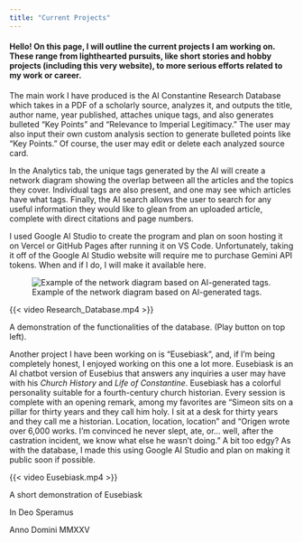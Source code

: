 ---
title: "Current Projects"
---

#### Hello! On this page, I will outline the current projects I am working on. These range from lighthearted pursuits, like short stories and hobby projects (including this very website), to more serious efforts related to my work or career.

The main work I have produced is the AI Constantine Research Database which takes in a PDF of a scholarly source, analyzes it, and outputs the title, author name, year published, attaches unique tags, and also generates bulleted "Key Points" and "Relevance to Imperial Legitimacy." The user may also input their own custom analysis section to generate bulleted points like "Key Points." Of course, the user may edit or delete each analyzed source card.

In the Analytics tab, the unique tags generated by the AI will create a network diagram showing the overlap between all the articles and the topics they cover. Individual tags are also present, and one may see which articles have what tags. Finally, the AI search allows the user to search for any useful information they would like to glean from an uploaded article, complete with direct citations and page numbers.

I used Google AI Studio to create the program and plan on soon hosting it on Vercel or GitHub Pages after running it on VS Code. Unfortunately, taking it off of the Google AI Studio website will require me to purchase Gemini API tokens. When and if I do, I will make it available here.

![Example of the network diagram based on AI-generated tags.](Screenshot 2025-07-18 034614.png)

::: {#fig-cern}
{{< video Research_Database.mp4 >}}

A demonstration of the functionalities of the database. (Play button on top left).
:::

Another project I have been working on is "Eusebiask", and, if I'm being completely honest, I enjoyed working on this one a lot more. Eusebiask is an AI chatbot version of Eusebius that answers any inquiries a user may have with his *Church History* and *Life of Constantine*. Eusebiask has a colorful personality suitable for a fourth-century church historian. Every session is complete with an opening remark, among my favorites are "Simeon sits on a pillar for thirty years and they call him holy. I sit at a desk for thirty years and they call me a historian. Location, location, location" and "Origen wrote over 6,000 works. I'm convinced he never slept, ate, or... well, after the castration incident, we know what else he wasn't doing." A bit too edgy? As with the database, I made this using Google AI Studio and plan on making it public soon if possible.

<div>

{{< video Eusebiask.mp4 >}}

A short demonstration of Eusebiask

</div>

```{=html}
<p class="formal">In Deo Speramus</p>
<p class="date">Anno Domini MMXXV</p>
```
